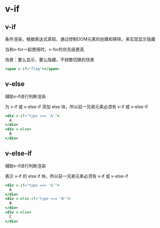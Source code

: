 # v-if

## v-if

条件渲染，根据表达式真假，通过控制DOM元素的创建和移除，来实现显示隐藏

当和v-for一起使用时，v-for的优先级更高

场景：要么显示、要么隐藏，不频繁切换的场景

```jsx
<span v-if="flag"></span>
```



## v-else

辅助v-if进行判断渲染

为 v-if 或 v-else-if 添加 else 块，所以前一兄弟元素必须有 v-if 或 v-else-if

```jsx
<div v-if="type === 'A'">
  A
</div>
<div v-else>
  B
</div>
```



## v-else-if

辅助v-if进行判断渲染

表示 v-if 的 else if 块，所以前一兄弟元素必须有 v-if 或 v-else-if

```jsx
<div v-if="type === 'A'">
  A
</div>
<div v-else-if="type === 'B'">
  B
</div>
<div v-else>
  C
</div>
```













